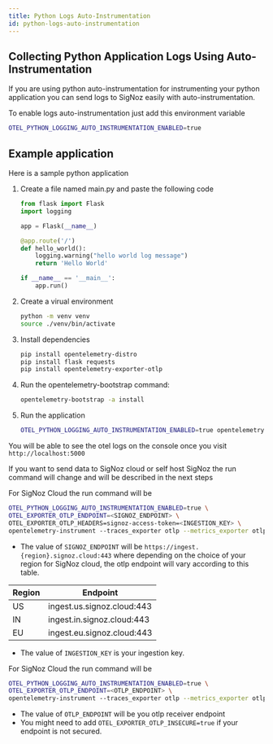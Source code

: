 ```yaml
---
title: Python Logs Auto-Instrumentation
id: python-logs-auto-instrumentation
---
```



## Collecting Python Application Logs Using Auto-Instrumentation

If you are using python auto-instrumentation for instrumenting your python application you can send logs to SigNoz easily with auto-instrumentation.

To enable logs auto-instrumentation just add this environment variable 

```bash
OTEL_PYTHON_LOGGING_AUTO_INSTRUMENTATION_ENABLED=true
```

## Example application 
Here is a sample python application

1. Create a file named main.py and paste the following code
    ```python
    from flask import Flask
    import logging

    app = Flask(__name__)

    @app.route('/')
    def hello_world():
        logging.warning("hello world log message")
        return 'Hello World'

    if __name__ == '__main__':
        app.run()
    ```

2. Create a virual environment

    ```bash
    python -m venv venv
    source ./venv/bin/activate
    ```

3. Install dependencies

    ```bash
    pip install opentelemetry-distro
    pip install flask requests
    pip install opentelemetry-exporter-otlp
    ```

4. Run the opentelemetry-bootstrap command:
    ```bash
    opentelemetry-bootstrap -a install
    ```

5. Run the application

    ```bash
    OTEL_PYTHON_LOGGING_AUTO_INSTRUMENTATION_ENABLED=true opentelemetry-instrument --traces_exporter none --metrics_exporter none --logs_exporter console python main.py
    ```

You will be able to see the otel logs on the console once you visit `http://localhost:5000`

If you want to send data to SigNoz cloud or self host SigNoz the run command will change and will be described in the next steps


<Tabs>
<TabItem value="cloud" label="SigNoz Cloud" default>

For SigNoz Cloud the run command will be

```bash
OTEL_PYTHON_LOGGING_AUTO_INSTRUMENTATION_ENABLED=true \
OTEL_EXPORTER_OTLP_ENDPOINT=<SIGNOZ_ENDPOINT> \
OTEL_EXPORTER_OTLP_HEADERS=signoz-access-token=<INGESTION_KEY> \
opentelemetry-instrument --traces_exporter otlp --metrics_exporter otlp --logs_exporter otlp python main.py
```

- The value of `SIGNOZ_ENDPOINT` will be `https://ingest.{region}.signoz.cloud:443` where depending on the choice of your region for SigNoz cloud, the otlp endpoint will vary according to this table.

| Region | Endpoint                   |
| ------ | -------------------------- |
| US     | ingest.us.signoz.cloud:443 |
| IN     | ingest.in.signoz.cloud:443 |
| EU     | ingest.eu.signoz.cloud:443 |

- The value of `INGESTION_KEY`  is your ingestion key.

</TabItem>

<TabItem value="self-host" label="Self-Host">

For SigNoz Cloud the run command will be

```bash
OTEL_PYTHON_LOGGING_AUTO_INSTRUMENTATION_ENABLED=true \
OTEL_EXPORTER_OTLP_ENDPOINT=<OTLP_ENDPOINT> \
opentelemetry-instrument --traces_exporter otlp --metrics_exporter otlp --logs_exporter otlp python main.py
```

- The value of `OTLP_ENDPOINT` will be you otlp receiver endpoint
- You might need to add `OTEL_EXPORTER_OTLP_INSECURE=true` if your endpoint is not secured.

</TabItem>
</Tabs>